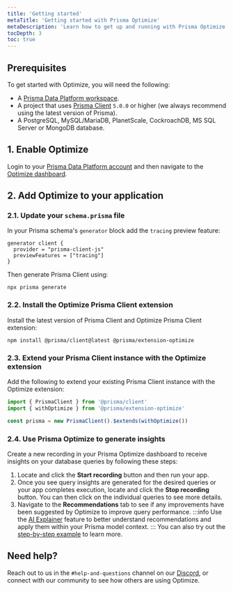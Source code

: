 ```yaml
---
title: 'Getting started'
metaTitle: 'Getting started with Prisma Optimize'
metaDescription: 'Learn how to get up and running with Prisma Optimize.'
tocDepth: 3
toc: true
---
```


## Prerequisites

To get started with Optimize, you will need the following:

- A [Prisma Data Platform workspace](https://console.prisma.io).
- A project that uses [Prisma Client](/orm/prisma-client) `5.0.0` or higher (we always recommend using the latest version of Prisma).
- A PostgreSQL, MySQL/MariaDB, PlanetScale, CockroachDB, MS SQL Server or MongoDB database.

## 1. Enable Optimize

Login to your [Prisma Data Platform account](https://console.prisma.io) and then navigate to the [Optimize dashboard](https://optimize.prisma.io).

## 2. Add Optimize to your application

### 2.1. Update your `schema.prisma` file

In your Prisma schema's `generator` block add the `tracing` preview feature:
```prisma
generator client {
  provider = "prisma-client-js"
  previewFeatures = ["tracing"]
}
```

Then generate Prisma Client using:
```terminal
npx prisma generate
```

### 2.2. Install the Optimize Prisma Client extension

Install the latest version of Prisma Client and Optimize Prisma Client extension:

```terminal
npm install @prisma/client@latest @prisma/extension-optimize
```

### 2.3. Extend your Prisma Client instance with the Optimize extension

Add the following to extend your existing Prisma Client instance with the Optimize extension:

```ts
import { PrismaClient } from '@prisma/client'
import { withOptimize } from '@prisma/extension-optimize'

const prisma = new PrismaClient().$extends(withOptimize())
```

### 2.4. Use Prisma Optimize to generate insights

Create a new recording in your Prisma Optimize dashboard to receive insights on your database queries by following these steps:
1. Locate and click the **Start recording** button and then run your app. 
2. Once you see query insights are generated for the desired queries or your app completes execution, locate and click the **Stop recording** button. You can then click on the individual queries to see more details.
3. Navigate to the **Recommendations** tab to see if any improvements have been suggested by Optimize to improve query performance.
    :::info
    Use the [AI Explainer](/optimize/ai-explainer) feature to better understand recommendations and apply them within your Prisma model context.
    :::
You can also try out the [step-by-step example](https://github.com/prisma/prisma-examples/optimize/starter) to learn more. 

## Need help?

Reach out to us in the `#help-and-questions` channel on our [Discord](https://pris.ly/discord), or connect with our community to see how others are using Optimize.
